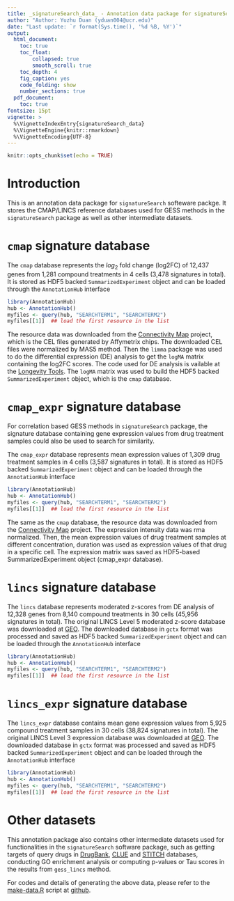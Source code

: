 ```yaml
---
title: _signatureSearch_data_ - Annotation data package for signatureSearch
author: "Author: Yuzhu Duan (yduan004@ucr.edu)"
date: "Last update: `r format(Sys.time(), '%d %B, %Y')`" 
output:
  html_document:
    toc: true
    toc_float:
        collapsed: true
        smooth_scroll: true
    toc_depth: 4
    fig_caption: yes
    code_folding: show
    number_sections: true
  pdf_document:
    toc: true
fontsize: 15pt
vignette: >
  %\VignetteIndexEntry{signatureSearch_data}
  %\VignetteEngine{knitr::rmarkdown}
  %\VignetteEncoding{UTF-8}
---
```


<style>
pre code, pre, code {
  white-space: pre !important;
  overflow-x: auto !important;
  word-break: keep-all !important;
  word-wrap: initial !important;
}
</style>

```r
knitr::opts_chunk$set(echo = TRUE)
```

# Introduction
This is an annotation data package for `signatureSearch` softeware packge. It
stores the CMAP/LINCS reference databases used for GESS methods in the
`signatureSearch` package as well as other intermediate datasets.

# `cmap` signature database
The `cmap` database represents the $log_2$ fold change (log2FC) of 12,437 genes 
from 1,281 compound treatments in 4 cells (3,478 signatures in total). 
It is stored as HDF5 backed `SummarizedExperiment` object and can be loaded 
through the `AnnotationHub` interface
```r
library(AnnotationHub)
hub <- AnnotationHub()
myfiles <- query(hub, "SEARCHTERM1", "SEARCHTERM2")
myfiles[[1]]  ## load the first resource in the list
```

The resource data was downloaded from the 
[Connectivity Map](https://portals.broadinstitute.org/cmap/) project, 
which is the CEL files generated by Affymetrix chips. 
The downloaded CEL files were normalized by MAS5 method. 
Then the `limma` package was used to do the differential expression (DE)
analysis to get the `logMA` matrix containing the log2FC scores. 
The code used for DE analysis is vailable at the [Longevity Tools](http://girke.bioinformatics.ucr.edu/longevityTools/mydoc/mydoc_longevityTools_eDRUG_01.html).
The `logMA` matrix was used to build the HDF5 backed `SummarizedExperiment` 
object, which is the `cmap` database.

# `cmap_expr` signature database
For correlation based GESS methods in `signatureSearch` package, 
the signature database containing gene 
expression values from drug treatment samples could also be used to search 
for similarity. 

The `cmap_expr` database represents mean expression values of 1,309 drug
treatment samples in 4 cells (3,587 signatures in total).
It is stored as HDF5 backed `SummarizedExperiment` object and can be loaded
through the `AnnotationHub` interface
```r
library(AnnotationHub)
hub <- AnnotationHub()
myfiles <- query(hub, "SEARCHTERM1", "SEARCHTERM2")
myfiles[[1]]  ## load the first resource in the list
```

The same as the `cmap` database, the resource data was downloaded from the 
[Connectivity Map](https://portals.broadinstitute.org/cmap/) project. 
The expression intensity data was rma normalized. Then, the mean expression 
values of drug treatment samples at different concentration, duration was used
as expression values of that drug in a specific cell. The expression matrix
was saved as HDF5-based SummarizedExperiment object (cmap_expr database).

# `lincs` signature database
The `lincs` database represents moderated z-scores from DE analysis of 12,328 
genes from 8,140 compound treatments in 30 cells (45,956 signatures in total). 
The original LINCS Level 5 moderated z-score database was downloaded at [GEO](https://www.ncbi.nlm.nih.gov/geo/query/acc.cgi?acc=GSE92742). 
The downloaded database in `gctx` format was processed and saved as HDF5 backed
`SummarizedExperiment` object and can be loaded through the `AnnotationHub` 
interface
```r
library(AnnotationHub)
hub <- AnnotationHub()
myfiles <- query(hub, "SEARCHTERM1", "SEARCHTERM2")
myfiles[[1]]  ## load the first resource in the list
```

# `lincs_expr` signature database
The `lincs_expr` database contains mean gene expression values 
from 5,925 compound treatment samples in 30 cells (38,824 signatures in total). 
The original LINCS Level 3 expression database was downloaded at [GEO](https://www.ncbi.nlm.nih.gov/geo/query/acc.cgi?acc=GSE92742). 
The downloaded database in `gctx` format was processed and saved as HDF5 backed
`SummarizedExperiment` object and can be loaded through the `AnnotationHub` 
interface
```r
library(AnnotationHub)
hub <- AnnotationHub()
myfiles <- query(hub, "SEARCHTERM1", "SEARCHTERM2")
myfiles[[1]]  ## load the first resource in the list
```

# Other datasets
This annotation package also contains other intermediate datasets used for
functionalities in the `signatureSearch` software package, 
such as getting targets of query drugs in [DrugBank](https://www.drugbank.ca/), 
[CLUE](https://clue.io/) and [STITCH](http://stitch.embl.de/) databases, 
conducting GO enrichment analysis or computing p-values or Tau scores 
in the results from `gess_lincs` method.

For codes and details of generating the above data, please refer to the [make-data.R](https://github.com/yduan004/signatureSearch_data/blob/master/inst/scripts/make-data.R) 
script at [github](https://github.com/yduan004/signatureSearch_data).

